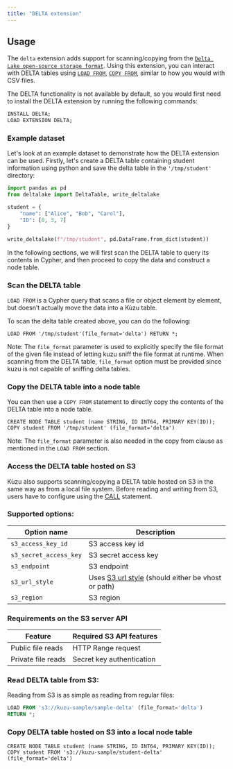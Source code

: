 ```yaml
---
title: "DELTA extension"
---
```



## Usage

The `delta` extension adds support for scanning/copying from the [`Delta Lake open-source storage format`](https://delta.io/). Using this extension, you can
interact with DELTA tables using [`LOAD FROM`](/cypher/query-clauses/load-from),
[`COPY FROM`](/import/copy-from-query-results), similar to how you would
with CSV files.

The DELTA functionality is not available by default, so you would first need to install the DELTA
extension by running the following commands:

```sql
INSTALL DELTA;
LOAD EXTENSION DELTA;
```

### Example dataset

Let's look at an example dataset to demonstrate how the DELTA extension can be used.
Firstly, let's create a DELTA table containing student information using python and save the delta table in the `'/tmp/student'` directory:
```python
import pandas as pd
from deltalake import DeltaTable, write_deltalake

student = {
    "name": ["Alice", "Bob", "Carol"],
    "ID": [0, 3, 7]
}

write_deltalake(f"/tmp/student", pd.DataFrame.from_dict(student))
```

In the following sections, we will first scan the DELTA table to query its contents in Cypher, and
then proceed to copy the data and construct a node table.

### Scan the DELTA table
`LOAD FROM` is a Cypher query that scans a file or object element by element, but doesn’t actually
move the data into a Kùzu table.

To scan the delta table created above, you can do the following:

```cypher
LOAD FROM '/tmp/student'(file_format='delta') RETURN *;
```
Note: The `file_format` parameter is used to explicitly specify the file format of the given file instead of letting kuzu sniff the file format at runtime. When scanning from the DELTA table, `file_format` option must be provided since kuzu is not capable of sniffing delta tables.

### Copy the DELTA table into a node table
You can then use a `COPY FROM` statement to directly copy the contents of the DELTA table into a node table.

```cypher
CREATE NODE TABLE student (name STRING, ID INT64, PRIMARY KEY(ID));
COPY student FROM '/tmp/student' (file_format='delta')
```
Note: The `file_format` parameter is also needed in the copy from clause as mentioned in the `LOAD FROM` section.

### Access the DELTA table hosted on S3
Kùzu also supports scanning/copying a DELTA table hosted on S3 in the same way as from a local file system.
Before reading and writing from S3, users have to configure using the [CALL](https://kuzudb.com/docusaurus/cypher/configuration) statement.

### Supported options:

| Option name | Description |
|----------|----------|
| `s3_access_key_id` | S3 access key id |
| `s3_secret_access_key` | S3 secret access key |
| `s3_endpoint` | S3 endpoint |
| `s3_url_style` | Uses [S3 url style](https://docs.aws.amazon.com/AmazonS3/latest/userguide/VirtualHosting.html) (should either be vhost or path) |
| `s3_region` | S3 region |

### Requirements on the S3 server API

| Feature | Required S3 API features |
|----------|----------|
| Public file reads | HTTP Range request |
| Private file reads | Secret key authentication|

### Read DELTA table from S3:
Reading from S3 is as simple as reading from regular files:

```sql
LOAD FROM 's3://kuzu-sample/sample-delta' (file_format='delta')
RETURN *;
```

### Copy DELTA table hosted on S3 into a local node table
```cypher
CREATE NODE TABLE student (name STRING, ID INT64, PRIMARY KEY(ID));
COPY student FROM 's3://kuzu-sample/student-delta' (file_format='delta')
```
